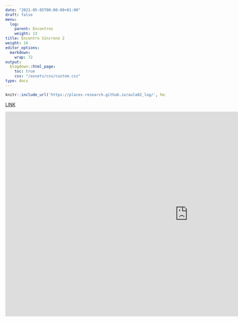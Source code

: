 ---
date: "2021-05-05T00:00:00+01:00"
draft: false
menu:
  log:
    parent: Encontros
    weight: 13
title: Encontro Síncrono 2
weight: 16
editor_options: 
  markdown: 
    wrap: 72
output: 
  blogdown::html_page:
    toc: true
    css: "/assets/css/custom.css"
type: docs
---


```{r echo=FALSE, message=FALSE, warning=FALSE}
knitr::include_url('https://places-research.github.io/aula02_log/', height = "400px")
```

[LINK](https://places-research.github.io/aula02_log/)

<iframe width="1147" height="645" src="https://www.youtube.com/embed/1N5s9xuUfc8" title="YouTube video player" frameborder="0" allow="accelerometer; autoplay; clipboard-write; encrypted-media; gyroscope; picture-in-picture" allowfullscreen></iframe>

